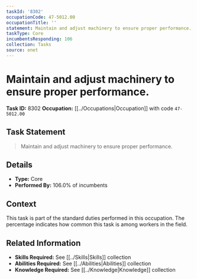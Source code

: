 ```yaml
---
taskId: '8302'
occupationCode: 47-5012.00
occupationTitle: ''
statement: Maintain and adjust machinery to ensure proper performance.
taskType: Core
incumbentsResponding: 106
collection: Tasks
source: onet
---
```

# Maintain and adjust machinery to ensure proper performance.

**Task ID:** 8302
**Occupation:** [[../Occupations|Occupation]] with code `47-5012.00`

## Task Statement

> Maintain and adjust machinery to ensure proper performance.

## Details

- **Type:** Core
- **Performed By:** 106.0% of incumbents

## Context

This task is part of the standard duties performed in this occupation. The percentage indicates how common this task is among workers in the field.

## Related Information

- **Skills Required:** See [[../Skills|Skills]] collection
- **Abilities Required:** See [[../Abilities|Abilities]] collection
- **Knowledge Required:** See [[../Knowledge|Knowledge]] collection
